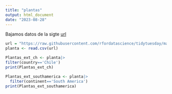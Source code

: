 ```yaml
---
title: "plantas"
output: html_document
date: "2023-08-28"
---
```


Bajamos datos de la sigte [url](https://raw.githubusercontent.com/rfordatascience/tidytuesday/master/data/2020/2020-08-18/plants.csv)
```r

url = "https://raw.githubusercontent.com/rfordatascience/tidytuesday/master/data/2020/2020-08-18/plants.csv"
planta <- read.csv(url)
```
```r
Plantas_ext_ch <- planta|>
filter(country=='Chile')
print(Plantas_ext_ch)

```
```r
Plantas_ext_southamerica <- planta|>
  filter(continent=='South America')
print(Plantas_ext_southamerica)
```

